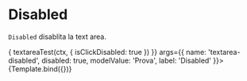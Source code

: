 

<Meta title="Components/Textarea/Props/Disabled" component={VvTextarea} />

# Disabled

`Disabled` disablita la text area.

<Canvas>
	<Story
		name="Disabled"
		play={(ctx) => {
			textareaTest(ctx, {
				isClickDisabled: true
			})
		}}
		args={{
			name: 'textarea-disabled',
			disabled: true,
			modelValue: 'Prova',
			label: 'Disabled'
		}}>
		{Template.bind({})}
	</Story>
</Canvas>
